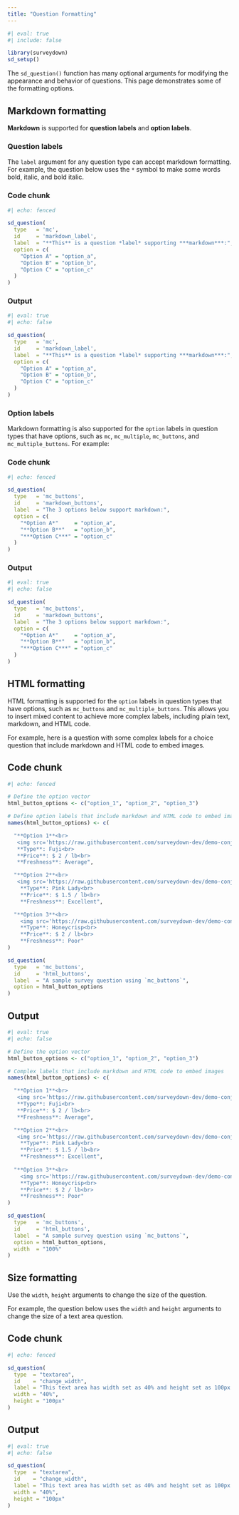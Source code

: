 ```yaml
---
title: "Question Formatting"
---
```


```r
#| eval: true
#| include: false

library(surveydown)
sd_setup()
```

The `sd_question()` function has many optional arguments for modifying the appearance and behavior of questions. This page demonstrates some of the formatting options.

## Markdown formatting

**Markdown** is supported for **question labels** and **option labels**.

### Question labels

The `label` argument for any question type can accept markdown formatting. For example, the question below uses the `*` symbol to make some words bold, italic, and bold italic.

::: {.panel-tabset}

### Code chunk

```r
#| echo: fenced

sd_question(
  type   = 'mc',
  id     = 'markdown_label',
  label  = "**This** is a question *label* supporting ***markdown***:",
  option = c(
    "Option A" = "option_a",
    "Option B" = "option_b",
    "Option C" = "option_c"
  )
)
```

### Output

```r
#| eval: true
#| echo: false

sd_question(
  type   = 'mc',
  id     = 'markdown_label',
  label  = "**This** is a question *label* supporting ***markdown***:",
  option = c(
    "Option A" = "option_a",
    "Option B" = "option_b",
    "Option C" = "option_c"
  )
)
```

:::

### Option labels

Markdown formatting is also supported for the `option` labels in question types that have options, such as `mc`, `mc_multiple`, `mc_buttons`, and `mc_multiple_buttons`. For example:

::: {.panel-tabset}

### Code chunk

```r
#| echo: fenced

sd_question(
  type   = 'mc_buttons',
  id     = 'markdown_buttons',
  label  = "The 3 options below support markdown:",
  option = c(
    "*Option A*"     = "option_a",
    "**Option B**"   = "option_b",
    "***Option C***" = "option_c"
  )
)
```

### Output

```r
#| eval: true
#| echo: false

sd_question(
  type   = 'mc_buttons',
  id     = 'markdown_buttons',
  label  = "The 3 options below support markdown:",
  option = c(
    "*Option A*"     = "option_a",
    "**Option B**"   = "option_b",
    "***Option C***" = "option_c"
  )
)
```

:::

## HTML formatting

HTML formatting is supported for the `option` labels in question types that have options, such as `mc_buttons` and `mc_multiple_buttons`. This allows you to insert mixed content to achieve more complex labels, including plain text, markdown, and HTML code.

For example, here is a question with some complex labels for a choice question that include markdown and HTML code to embed images.

::: {.panel-tabset}

## Code chunk

```r
#| echo: fenced

# Define the option vector
html_button_options <- c("option_1", "option_2", "option_3")

# Define option labels that include markdown and HTML code to embed images
names(html_button_options) <- c(

  "**Option 1**<br>
   <img src='https://raw.githubusercontent.com/surveydown-dev/demo-conjoint-survey/main/images/fuji.jpg' width=100><br>
   **Type**: Fuji<br>
   **Price**: $ 2 / lb<br>
   **Freshness**: Average",

  "**Option 2**<br>
   <img src='https://raw.githubusercontent.com/surveydown-dev/demo-conjoint-survey/main/images/pinkLady.jpg' width=100><br>
    **Type**: Pink Lady<br>
    **Price**: $ 1.5 / lb<br>
    **Freshness**: Excellent",

  "**Option 3**<br>
    <img src='https://raw.githubusercontent.com/surveydown-dev/demo-conjoint-survey/main/images/honeycrisp.jpg' width=100><br>
    **Type**: Honeycrisp<br>
    **Price**: $ 2 / lb<br>
    **Freshness**: Poor"
)

sd_question(
  type   = 'mc_buttons',
  id     = 'html_buttons',
  label  = "A sample survey question using `mc_buttons`",
  option = html_button_options
)
```

## Output

```r
#| eval: true
#| echo: false

# Define the option vector
html_button_options <- c("option_1", "option_2", "option_3")

# Complex labels that include markdown and HTML code to embed images
names(html_button_options) <- c(

  "**Option 1**<br>
   <img src='https://raw.githubusercontent.com/surveydown-dev/demo-conjoint-survey/main/images/fuji.jpg' width=100><br>
   **Type**: Fuji<br>
   **Price**: $ 2 / lb<br>
   **Freshness**: Average",

  "**Option 2**<br>
   <img src='https://raw.githubusercontent.com/surveydown-dev/demo-conjoint-survey/main/images/pinkLady.jpg' width=100><br>
    **Type**: Pink Lady<br>
    **Price**: $ 1.5 / lb<br>
    **Freshness**: Excellent",
    
  "**Option 3**<br>
    <img src='https://raw.githubusercontent.com/surveydown-dev/demo-conjoint-survey/main/images/honeycrisp.jpg' width=100><br>
    **Type**: Honeycrisp<br>
    **Price**: $ 2 / lb<br>
    **Freshness**: Poor"
)

sd_question(
  type   = 'mc_buttons',
  id     = 'html_buttons',
  label  = "A sample survey question using `mc_buttons`",
  option = html_button_options,
  width  = "100%"
)
```

:::

## Size formatting

Use the `width`, `height` arguments to change the size of the question.

For example, the question below uses the `width` and `height` arguments to change the size of a text area question.

::: {.panel-tabset}

## Code chunk

```r
#| echo: fenced

sd_question(
  type  = "textarea",
  id    = "change_width",
  label = "This text area has width set as 40% and height set as 100px:",
  width = "40%", 
  height = "100px"
)
```

## Output

```r
#| eval: true
#| echo: false

sd_question(
  type  = "textarea",
  id    = "change_width",
  label = "This text area has width set as 40% and height set as 100px:",
  width = "40%", 
  height = "100px"
)
```

:::
